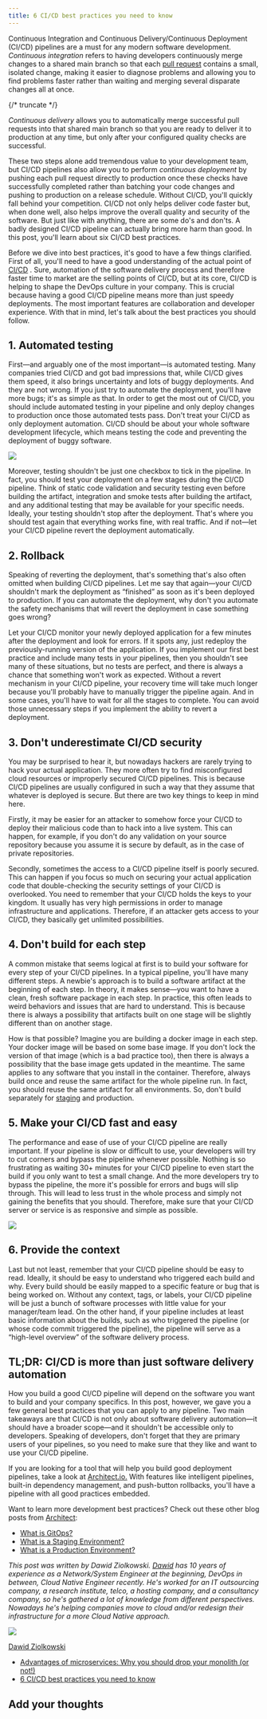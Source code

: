 ```yaml
---
title: 6 CI/CD best practices you need to know
---
```


Continuous Integration and Continuous Delivery/Continuous Deployment (CI/CD) pipelines are a must
for any modern software development. _Continuous integration_ refers to having developers
continuously merge changes to a shared main branch so that each
[pull request](https://linearb.io/blog/what-is-a-pull-request/) contains a small, isolated change,
making it easier to diagnose problems and allowing you to find problems faster rather than waiting
and merging several disparate changes all at once.

{/* truncate */}

_Continuous delivery_ allows you to automatically merge successful pull requests into that shared
main branch so that you are ready to deliver it to production at any time, but only after your
configured quality checks are successful.

These two steps alone add tremendous value to your development team, but CI/CD pipelines also allow
you to perform _continuous deployment_ by pushing each pull request directly to production once
these checks have successfully completed rather than batching your code changes and pushing to
production on a release schedule. Without CI/CD, you'll quickly fall behind your competition. CI/CD
not only helps deliver code faster but, when done well, also helps improve the overall quality and
security of the software. But just like with anything, there are some do's and don'ts. A badly
designed CI/CD pipeline can actually bring more harm than good. In this post, you'll learn about six
CI/CD best practices.

Before we dive into best practices, it's good to have a few things clarified. First of all, you'll
need to have a good understanding of the actual point of
[CI/CD](https://www.split.io/blog/continuous-integration-delivery-deployment/) . Sure, automation of
the software delivery process and therefore faster time to market are the selling points of CI/CD,
but at its core, CI/CD is helping to shape the DevOps culture in your company. This is crucial
because having a good CI/CD pipeline means more than just speedy deployments. The most important
features are collaboration and developer experience. With that in mind, let's talk about the best
practices you should follow.

## 1. Automated testing

First—and arguably one of the most important—is automated testing. Many companies tried CI/CD and
got bad impressions that, while CI/CD gives them speed, it also brings uncertainty and lots of buggy
deployments. And they are not wrong. If you just try to automate the deployment, you'll have more
bugs; it's as simple as that. In order to get the most out of CI/CD, you should include automated
testing in your pipeline and only deploy changes to production once those automated tests pass.
Don't treat your CI/CD as only deployment automation. CI/CD should be about your whole software
development lifecycle, which means testing the code and preventing the deployment of buggy software.

![](https://lh5.googleusercontent.com/HD-LcBmpXpKcDrUCZ_H9vFe_FpR86m9XlvLTyD5FUFTS6JfnB0gGqN6U7ew6pjayhqMPp5y2cBpHmLw1PX0dmRoFBLoDaMfXNjjqxUt1AflJv4fU54ZD5wrG4xfzf_UXT7B7jHdz4PJxu3GGUw)

Moreover, testing shouldn't be just one checkbox to tick in the pipeline. In fact, you should test
your deployment on a few stages during the CI/CD pipeline. Think of static code validation and
security testing even before building the artifact, integration and smoke tests after building the
artifact, and any additional testing that may be available for your specific needs. Ideally, your
testing shouldn't stop after the deployment. That's where you should test again that everything
works fine, with real traffic. And if not—let your CI/CD pipeline revert the deployment
automatically.

## 2. Rollback

Speaking of reverting the deployment, that's something that's also often omitted when building CI/CD
pipelines. Let me say that again—your CI/CD shouldn't mark the deployment as “finished” as soon as
it's been deployed to production. If you can automate the deployment, why don't you automate the
safety mechanisms that will revert the deployment in case something goes wrong?

Let your CI/CD monitor your newly deployed application for a few minutes after the deployment and
look for errors. If it spots any, just redeploy the previously-running version of the application.
If you implement our first best practice and include many tests in your pipelines, then you
shouldn't see many of these situations, but no tests are perfect, and there is always a chance that
something won't work as expected. Without a revert mechanism in your CI/CD pipeline, your recovery
time will take much longer because you'll probably have to manually trigger the pipeline again. And
in some cases, you'll have to wait for all the stages to complete. You can avoid those unnecessary
steps if you implement the ability to revert a deployment.

## 3. Don't underestimate CI/CD security

You may be surprised to hear it, but nowadays hackers are rarely trying to hack your actual
application. They more often try to find misconfigured cloud resources or improperly secured CI/CD
pipelines. This is because CI/CD pipelines are usually configured in such a way that they assume
that whatever is deployed is secure. But there are two key things to keep in mind here.

Firstly, it may be easier for an attacker to somehow force your CI/CD to deploy their malicious code
than to hack into a live system. This can happen, for example, if you don't do any validation on
your source repository because you assume it is secure by default, as in the case of private
repositories.

Secondly, sometimes the access to a CI/CD pipeline itself is poorly secured. This can happen if you
focus so much on securing your actual application code that double-checking the security settings of
your CI/CD is overlooked. You need to remember that your CI/CD holds the keys to your kingdom. It
usually has very high permissions in order to manage infrastructure and applications. Therefore, if
an attacker gets access to your CI/CD, they basically get unlimited possibilities.

## 4. Don't build for each step

A common mistake that seems logical at first is to build your software for every step of your CI/CD
pipelines. In a typical pipeline, you'll have many different steps. A newbie's approach is to build
a software artifact at the beginning of each step. In theory, it makes sense—you want to have a
clean, fresh software package in each step. In practice, this often leads to weird behaviors and
issues that are hard to understand. This is because there is always a possibility that artifacts
built on one stage will be slightly different than on another stage.

How is that possible? Imagine you are building a docker image in each step. Your docker image will
be based on some base image. If you don't lock the version of that image (which is a bad practice
too), then there is always a possibility that the base image gets updated in the meantime. The same
applies to any software that you install in the container. Therefore, always build once and reuse
the same artifact for the whole pipeline run. In fact, you should reuse the same artifact for all
environments. So, don't build separately for
[staging](/blog/2022/04/20/what-is-staging-environment/) and production.

## 5. Make your CI/CD fast and easy

The performance and ease of use of your CI/CD pipeline are really important. If your pipeline is
slow or difficult to use, your developers will try to cut corners and bypass the pipeline whenever
possible. Nothing is so frustrating as waiting 30+ minutes for your CI/CD pipeline to even start the
build if you only want to test a small change. And the more developers try to bypass the pipeline,
the more it's possible for errors and bugs will slip through. This will lead to less trust in the
whole process and simply not gaining the benefits that you should. Therefore, make sure that your
CI/CD server or service is as responsive and simple as possible.

![](https://lh4.googleusercontent.com/2ISiRTnIeLeV3cneUq1vGsqeTwSgJ9vytDNpQgCjxLvDAmkvE2Ac5LQD4V4M0qKYsZDYTn0C5V84hNobLDPuM8_fwkvlQtobaWYgFkF6o97gWvs0tevYYcDjdzVJPHLx-rUbn91p8Ae4baW4YA)

## 6. Provide the context

Last but not least, remember that your CI/CD pipeline should be easy to read. Ideally, it should be
easy to understand who triggered each build and why. Every build should be easily mapped to a
specific feature or bug that is being worked on. Without any context, tags, or labels, your CI/CD
pipeline will be just a bunch of software processes with little value for your manager/team lead. On
the other hand, if your pipeline includes at least basic information about the builds, such as who
triggered the pipeline (or whose code commit triggered the pipeline), the pipeline will serve as a
“high-level overview” of the software delivery process.

## TL;DR: CI/CD is more than just software delivery automation

How you build a good CI/CD pipeline will depend on the software you want to build and your company
specifics. In this post, however, we gave you a few general best practices that you can apply to any
pipeline. Two main takeaways are that CI/CD is not only about software delivery automation—it should
have a broader scope—and it shouldn't be accessible only to developers. Speaking of developers,
don't forget that they are primary users of your pipelines, so you need to make sure that they like
and want to use your CI/CD pipeline.

If you are looking for a tool that will help you build good deployment pipelines, take a look at
[Architect.io.](https://www.architect.io/product/application-delivery/) With features like
intelligent pipelines, built-in dependency management, and push-button rollbacks, you'll have a
pipeline with all good practices embedded.

Want to learn more development best practices? Check out these other blog posts from
[Architect](/blog/):

- [What is GitOps?](/blog/2021/01/11/gitops-developers-guide/)
- [What is a Staging Environment?](/blog/2022/04/20/what-is-staging-environment/)
- [What is a Production Environment?](/blog/2022/03/21/production-environment-at-different-sizes/)

_This post was written by Dawid Ziolkowski._ [_Dawid_](https://medium.com/@dawid.ziolkowski) _has 10
years of experience as a Network/System Engineer at the beginning, DevOps in between, Cloud Native
Engineer recently. He's worked for an IT outsourcing company, a research institute, telco, a hosting
company, and a consultancy company, so he's gathered a lot of knowledge from different perspectives.
Nowadays he's helping companies move to cloud and/or redesign their infrastructure for a more Cloud
Native approach._

![](https://secure.gravatar.com/avatar/?s=96&d=retro&r=g)

[Dawid Ziolkowski](https://www.architect.io/blog/author/dawid-ziolkowski)

- [Advantages of microservices: Why you should drop your monolith (or not!)](https://www.architect.io/blog/2023-03-16/microservices-advantages-and-disadvantages/)
- [6 CI/CD best practices you need to know](https://www.architect.io/blog/2022-07-13/six-cicd-best-practices/)

## Add your thoughts
